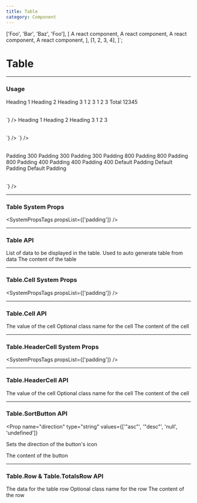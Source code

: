 ```yaml
---
title: Table
category: Component
---
```



  ['Foo', 'Bar', 'Baz', 'Foo'],
  [
    <Box minWidth="900">A react component</Box>, 
    <Box minWidth="900">A react component</Box>, 
    <Box minWidth="900">A react component</Box>, 
    <Box minWidth="900">A react component</Box>,
  ],
  [1, 2, 3, 4],
]`;

# Table

---

### Usage

<LiveCode>
  <LiveCode.Content
    title="Table Components"
    code={`
      <Panel>
        <Table p={500} title="My Table">
          <thead>
            <Table.Row header>
              <Table.HeaderCell>Heading 1</Table.HeaderCell>
              <Table.HeaderCell>Heading 2</Table.HeaderCell>
              <Table.HeaderCell>Heading 3</Table.HeaderCell>
            </Table.Row>
          </thead>
          <tbody>
            <Table.Row>
              <Table.Cell>1</Table.Cell>
              <Table.Cell>2</Table.Cell>
              <Table.Cell>3</Table.Cell>
            </Table.Row>
            <Table.Row>
              <Table.Cell>1</Table.Cell>
              <Table.Cell>2</Table.Cell>
              <Table.Cell>3</Table.Cell>
            </Table.Row>
            <Table.TotalsRow>
              <Table.Cell>Total</Table.Cell>
              <Table.Cell></Table.Cell>
              <Table.Cell>12345</Table.Cell>
            </Table.TotalsRow>
          </tbody>
        </Table>
      </Panel>
    `}
  />
  <LiveCode.Content
    title="Sortable header buttons"
    code={`
      <Panel>
        <Table>
        <thead>
            <Table.Row header>
              <Table.HeaderCell><Table.SortButton direction="asc">Heading 1</Table.SortButton></Table.HeaderCell>
              <Table.HeaderCell><Table.SortButton direction="desc">Heading 2</Table.SortButton></Table.HeaderCell>
              <Table.HeaderCell><Table.SortButton>Heading 3</Table.SortButton></Table.HeaderCell>
            </Table.Row>
          </thead>
          <tbody>
            <Table.Row>
              <Table.Cell>1</Table.Cell>
              <Table.Cell>2</Table.Cell>
              <Table.Cell>3</Table.Cell>
            </Table.Row>
          </tbody>
        </Table>
      </Panel>
    `}
  />
  <LiveCode.Content
    title="Responsive Table"
    code={`
      <Box maxWidth="1100">
        <Panel>
          <Table p="200" data={${data}} freezeFirstColumn />
        </Panel>
      </Box>
    `}
  />
  <LiveCode.Content
    title="System Props"
    code={`
      <Panel>
        <Table>
          <thead>
            <Table.Row header>
              <Table.HeaderCell>Padding 300</Table.HeaderCell>
              <Table.HeaderCell>Padding 300</Table.HeaderCell>
              <Table.HeaderCell>Padding 300</Table.HeaderCell>
            </Table.Row>
          </thead>
          <tbody>
            <Table.Row p="800">
              <Table.Cell p="800">Padding 800</Table.Cell>
              <Table.Cell>Padding 800</Table.Cell>
              <Table.Cell>Padding 800</Table.Cell>
            </Table.Row>
            <Table.Row>
              <Table.Cell p="400">Padding 400</Table.Cell>
              <Table.Cell>Padding 400</Table.Cell>
              <Table.Cell>Padding 400</Table.Cell>
            </Table.Row>
            <Table.Row>
              <Table.Cell>Default Padding</Table.Cell>
              <Table.Cell>Default Padding</Table.Cell>
              <Table.Cell>Default Padding</Table.Cell>
            </Table.Row>
          </tbody>
        </Table>
      </Panel>
    `}
  />
</LiveCode>

---

### Table System Props

<SystemPropsTags propsList={['padding']} />

---

### Table API

<Prop name="data" type="array">
  List of data to be displayed in the table. Used to auto generate table from
  data
</Prop>

<Prop name="children" type="node">
  The content of the table
</Prop>

---

### Table.Cell System Props

<SystemPropsTags propsList={['padding']} />

---

### Table.Cell API

<Prop name="value" type="node">
  The value of the cell
</Prop>

<Prop name="className" type="string">
  Optional class name for the cell
</Prop>

<Prop name="children" type="node">
  The content of the cell
</Prop>

---

### Table.HeaderCell System Props

<SystemPropsTags propsList={['padding']} />

---

### Table.HeaderCell API

<Prop name="value" type="node">
  The value of the cell
</Prop>

<Prop name="className" type="string">
  Optional class name for the cell
</Prop>

<Prop name="children" type="node">
  The content of the cell
</Prop>

---

### Table.SortButton API

<Prop
  name="direction"
  type="string"
  values={['"asc"', '"desc"', 'null', 'undefined']}
>
  Sets the direction of the button's icon
</Prop>

<Prop name="children" type="node">
  The content of the button
</Prop>

---

### Table.Row & Table.TotalsRow API

<Prop name="rowData" type="array">
  The data for the table row
</Prop>

<Prop name="className" type="string">
  Optional class name for the row
</Prop>

<Prop name="children" type="node">
  The content of the row
</Prop>
